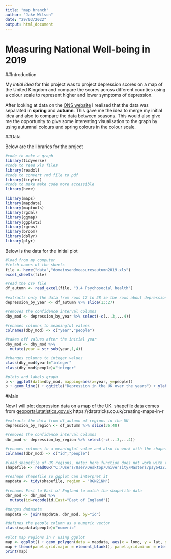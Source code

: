 ---
title: "map branch"
author: "Jake Wilson"
date: "29/03/2022"
output: html_document
---

# Measuring National Well-being in 2019
##Introduction

My *intial idea* for this project was to project depression scores on a map of the United Kingdom and compare the scores across different counties using a colour scale to represent higher and lower symptoms of depression.

After looking at data on the [ONS website](https://www.ons.gov.uk/peoplepopulationandcommunity/wellbeing/datasets/measuringnationalwellbeingdomainsandmeasures) I realised that the data was separated in **spring** and **autumn**. This gave me the idea to merge my initial idea and also to compare the data between seasons. This would also give me the opportunity to give some interesting visualisation to the graph by using autumnal colours and spring colours in the colour scale.

##Data

Below are the libraries for the project

```{r, warning=FALSE}
#code to make a graph
library(tidyverse)
#code to read xls files
library(readxl)
#code to convert rmd file to pdf
library(tinytex)
#code to make make code more accessible
library(here)

library(maps)
library(mapdata)
library(maptools)
library(rgdal)
library(ggmap)
library(ggplot2)
library(rgeos)
library(broom)
library(dplyr)
library(plyr)


```
 
Below is the data for the initial plot

```{r} 
#load from my computer
#fetch names of the sheets
file <- here("data","domainsandmeasuresautumn2019.xls")
excel_sheets(file)

#read the csv file
df_autumn <- read_excel(file, "3.4 Psychosocial health")

#extracts only the data from rows 12 to 28 ie the rows about depression across the years and reassigns it
depression_by_year <- df_autumn %>% slice(13:27)

#removes the confidence interval columns
dby_mod <- depression_by_year %>% select(-c(...3,...4))

#renames columns to meaningful values
colnames(dby_mod) <- c("year","people")

#takes off values after the initial year
dby_mod <- dby_mod %>% 
  mutate(year = str_sub(year,1,4))

#changes columns to integer values
class(dby_mod$year)="integer"
class(dby_mod$people)="integer"

#plots and labels graph
p <- ggplot(data=dby_mod, mapping=aes(x=year, y=people))
p + geom_line() + ggtitle("Depression in the UK over the years") + ylab("People (%)")
```

#Main

Now I will plot depression data on a map of the UK. shapefile data comes from [geoportal.statistics.gov.uk](https://geoportal.statistics.gov.uk/datasets/ons::regions-december-2021-en-bfc/explore?location=52.837548%2C-2.489483%2C7.01)
https://datatricks.co.uk/creating-maps-in-r

```{r}
#extracts the data from df_autumn of regions in the UK
depression_by_region <- df_autumn %>% slice(36:48)

#removes the confidence interval columns
dbr_mod <- depression_by_region %>% select(-c(...3,...4))

#renames columns to a meaningful value and also to work with the shapefile data (see below)
colnames(dbr_mod) <- c("id","people")

#load shapefile of UK regions, note: here function does not work with readOGR
shapefile <- readOGR("C:/Users/User/Desktop/University/Masters/psy6422/final_project/data","RGN_DEC_2021_EN_BFC")

#reshape shapefile so ggplot can interpret it
mapdata <- tidy(shapefile, region = "RGN21NM")

#renames East to East of England to match the shapefile data 
dbr_mod <- dbr_mod %>%
  mutate(id=recode(id,East="East of England"))

#merges datasets
mapdata <- join(mapdata, dbr_mod, by="id")

#defines the people column as a numeric vector
class(mapdata$people)="numeric"

#plot map regions in r using ggplot
map <- ggplot() + geom_polygon(data = mapdata, aes(x = long, y = lat, group = group, fill = people), color = "#FFFFFF", size = 0.25) + coord_fixed(1)
map + theme(panel.grid.major = element_blank(), panel.grid.minor = element_blank()) + theme(axis.title.x=element_blank(), axis.text.x = element_blank(), axis.ticks.x = element_blank()) + theme(axis.title.y=element_blank(), axis.text.y = element_blank(), axis.ticks.y = element_blank())
print(map)
```

